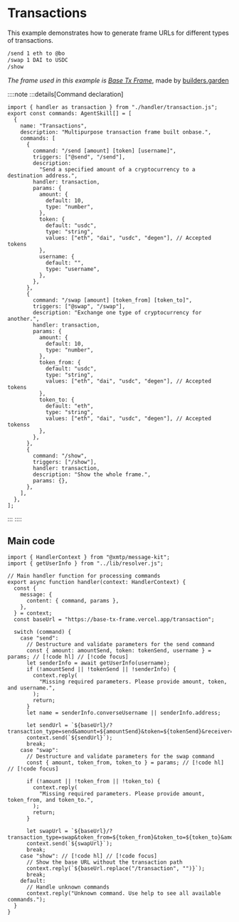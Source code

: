 # Transactions

This example demonstrates how to generate frame URLs for different types of transactions.

```bash [cmd]
/send 1 eth to @bo
/swap 1 DAI to USDC
/show
```

_The frame used in this example is [Base Tx Frame](https://base-tx.ephemerahq.com)_, made by [builders.garden](https://github.com/builders-garden)

::::note
:::details[Command declaration]

```tsx [src/skills.ts]
import { handler as transaction } from "./handler/transaction.js";
export const commands: AgentSkill[] = [
  {
    name: "Transactions",
    description: "Multipurpose transaction frame built onbase.",
    commands: [
      {
        command: "/send [amount] [token] [username]",
        triggers: ["@send", "/send"],
        description:
          "Send a specified amount of a cryptocurrency to a destination address.",
        handler: transaction,
        params: {
          amount: {
            default: 10,
            type: "number",
          },
          token: {
            default: "usdc",
            type: "string",
            values: ["eth", "dai", "usdc", "degen"], // Accepted tokens
          },
          username: {
            default: "",
            type: "username",
          },
        },
      },
      {
        command: "/swap [amount] [token_from] [token_to]",
        triggers: ["@swap", "/swap"],
        description: "Exchange one type of cryptocurrency for another.",
        handler: transaction,
        params: {
          amount: {
            default: 10,
            type: "number",
          },
          token_from: {
            default: "usdc",
            type: "string",
            values: ["eth", "dai", "usdc", "degen"], // Accepted tokens
          },
          token_to: {
            default: "eth",
            type: "string",
            values: ["eth", "dai", "usdc", "degen"], // Accepted tokenss
          },
        },
      },
      {
        command: "/show",
        triggers: ["/show"],
        handler: transaction,
        description: "Show the whole frame.",
        params: {},
      },
    ],
  },
];
```

:::
::::

## Main code

```tsx [src/handler/transactions.ts]
import { HandlerContext } from "@xmtp/message-kit";
import { getUserInfo } from "../lib/resolver.js";

// Main handler function for processing commands
export async function handler(context: HandlerContext) {
  const {
    message: {
      content: { command, params },
    },
  } = context;
  const baseUrl = "https://base-tx-frame.vercel.app/transaction";

  switch (command) {
    case "send":
      // Destructure and validate parameters for the send command
      const { amount: amountSend, token: tokenSend, username } = params; // [!code hl] // [!code focus]
      let senderInfo = await getUserInfo(username);
      if (!amountSend || !tokenSend || !senderInfo) {
        context.reply(
          "Missing required parameters. Please provide amount, token, and username.",
        );
        return;
      }
      let name = senderInfo.converseUsername || senderInfo.address;

      let sendUrl = `${baseUrl}/?transaction_type=send&amount=${amountSend}&token=${tokenSend}&receiver=${senderInfo.address}`;
      context.send(`${sendUrl}`);
      break;
    case "swap":
      // Destructure and validate parameters for the swap command
      const { amount, token_from, token_to } = params; // [!code hl] // [!code focus]

      if (!amount || !token_from || !token_to) {
        context.reply(
          "Missing required parameters. Please provide amount, token_from, and token_to.",
        );
        return;
      }

      let swapUrl = `${baseUrl}/?transaction_type=swap&token_from=${token_from}&token_to=${token_to}&amount=${amount}`;
      context.send(`${swapUrl}`);
      break;
    case "show": // [!code hl] // [!code focus]
      // Show the base URL without the transaction path
      context.reply(`${baseUrl.replace("/transaction", "")}`);
      break;
    default:
      // Handle unknown commands
      context.reply("Unknown command. Use help to see all available commands.");
  }
}
```
